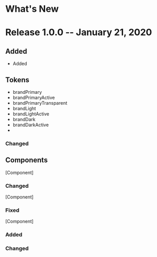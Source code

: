 
<Meta title="What's New" />

# What's New


# Release 1.0.0 -- January 21, 2020

## Added

- Added

## Tokens

- brandPrimary
- brandPrimaryActive
- brandPrimaryTransparent
- brandLight
- brandLightActive
- brandDark
- brandDarkActive
- 



### Changed
## Components

[Component]

### Changed

[Component]

### Fixed

[Component]

### Added
### Changed
